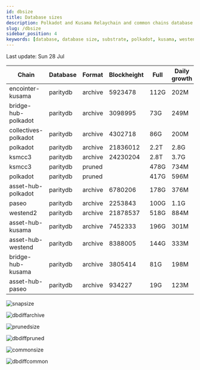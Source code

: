 ```yaml
---
id: dbsize
title: Database sizes
description: Polkadot and Kusama Relaychain and common chains database sizes
slug: /dbsize
sidebar_position: 4
keywords: [database, database size, substrate, polkadot, kusama, westend]
---
```



Last update: Sun 28 Jul

| Chain    | Database   | Format | Blockheight | Full         | Daily growth |
| ------------------------| ----------- | -------- | ------- | ---------- | ----- | 
| encointer-kusama | paritydb | archive | 5923478 | 112G | 202M |
| bridge-hub-polkadot | paritydb | archive | 3098995 | 73G | 249M |
| collectives-polkadot | paritydb | archive | 4302718 | 86G | 200M |
| polkadot | paritydb | archive | 21836012 | 2.2T | 2.8G |
| ksmcc3 | paritydb | archive | 24230204 | 2.8T | 3.7G |
| ksmcc3 | paritydb | pruned |  | 478G | 734M |
| polkadot | paritydb | pruned |  | 417G | 596M |
| asset-hub-polkadot | paritydb | archive | 6780206 | 178G | 376M |
| paseo | paritydb | archive | 2253843 | 100G | 1.1G |
| westend2 | paritydb | archive | 21878537 | 518G | 884M |
| asset-hub-kusama | paritydb | archive | 7452333 | 196G | 301M |
| asset-hub-westend | paritydb | archive | 8388005 | 144G | 333M |
| bridge-hub-kusama | paritydb | archive | 3805414 | 81G | 198M |
| asset-hub-paseo | paritydb | archive | 934227 | 19G | 123M |

![snapsize](/img/archivesize.png)

![dbdiffarchive](/img/dbdiffrelay.png)

![prunedsize](/img/prunedsize.png)

![dbdiffpruned](/img/dbdiffpruned.png)

![commonsize](/img/commonsize.png)

![dbdiffcommon](/img/dbdiffcommon.png)
